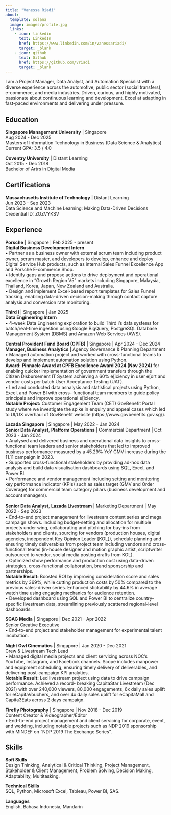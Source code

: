```yaml
---
title: "Vanessa Riadi"
about:
  template: solana
  image: images/profile.jpg
  links:
    - icon: linkedin
      text: LinkedIn
      href: https://www.linkedin.com/in/vanessariadi/
      target: _blank
    - icon: github
      text: Github
      href: https://github.com/vriadi
      target: _blank
---
```


I am a Project Manager, Data Analyst, and Automation Specialist with a diverse experience across the automotive, public sector (social transfers), e-commerce, and media industries. Driven, curious, and highly motivated, passionate about continuous learning and development. Excel at adapting in fast-paced environments and delivering under pressure.

## Education

**Singapore Management University** \| Singapore\
Aug 2024 - Dec 2025\
Masters of Information Technology in Business (Data Science & Analytics)\
Current GPA: 3.5 / 4.0

**Coventry University** \| Distant Learning\
Oct 2015 - Dec 2018\
Bachelor of Artrs in Digital Media

## Certifications

**Massachusetts Institute of Technology** \| Distant Learning\
Jun 2023 - Sep 2023\
Data Science and Machine Learning: Making Data-Driven Decisions\
Credential ID: ZOZVYKSV

## Experience

**Porsche** \| Singapore \| Feb 2025 - present\
**Digital Business Development Intern**\
• Partner as a business owner with external scrum team including product owner, scrum master, and developers to develop, enhance and deploy Digital Service Hub products, such as internal Sales Funnel Excellence App and Porsche E-commerce Shop.\
• Identify gaps and propose actions to drive deployment and operational excellence in “Growth Region V5” markets including Singapore, Malaysia, Thailand, Korea, Japan, New Zealand and Australia.\
• Design and implement Excel-based report templates for Sales Funnel tracking, enabling data-driven decision-making through contact capture analysis and conversion rate monitoring.

**Third i** \| Singapore \| Jan 2025\
**Data Engineering Intern**\
• 4-week Data Engineering exploration to build Third i’s data systems for batch/real-time ingestion using Google BigQuery, PostgreSQL Database Management System (DBMS) and Amazon Web Services (AWS).

**Central Provident Fund Board (CPFB)** \| Singapore \| Apr 2024 – Dec 2024\
**Manager, Business Analytics \|** Agency Governance & Planning Department\
• Managed automation project and worked with cross-functional teams to develop and implement automation solution using Python.\
**Award:** **Pinnacle Award at CPFB Excellence Award 2024 (Nov 2024)** for enabling quicker implementation of government transfers through the Citizen Disbursement IT System achieving a 60% e\[iciency in user e\[ort and vendor costs per batch User Acceptance Testing (UAT).\
• Led and conducted data asnalysis and statistical projects using Python, Excel, and Power BI with cross- functional team members to guide policy principals and improve operational e\[iciency.\
**Notable Project:** Customer Engagement Team (CET) GovBenefit Portal study where we investigate the spike in enquiry and appeal cases which led to UI/UX overhaul of GovBenefit website (https://www.govbenefits.gov.sg/).

**Lazada Singapore** \| Singapore \| May 2022 - Jan 2024\
**Senior Data Analyst**, **Platform Operations** \| Commercial Department \| Oct 2023 - Jan 2024\
• Analysed and delivered business and operational data insights to cross-functional team leaders and senior stakeholders that led to improved business performance measured by a 45.29% YoY GMV increase during the 11.11 campaign in 2023.\
• Supported cross-functional stakeholders by providing ad-hoc data analysis and build data visualisation dashboards using SQL, Excel, and Power BI.\
• Performance and vendor management including setting and monitoring key performance indicator (KPIs) such as sales target (GMV and Order Coverage) for commercial team category pillars (business development and account managers).\
\
**Senior Data Analyst**, **Lazada Livestream** \| Marketing Department \| May 2022 - Sep 2023\
• End-to-end project management for livestream content series and mega campaign shows. Including budget-setting and allocation for multiple projects under wing, collaborating and pitching for buy-ins from stakeholders and clients, sourcing for vendors (production houses, digital agencies, independent Key Opinion Leader \[KOL\]), schedule planning and ensuring timely deliverables from project team including vendors and cross-functional teams (in-house designer and motion graphic artist, scriptwriter outsourced to vendor, social media posting drafts from KOL).\
• Optimized show performance and production cost using data-driven strategies, cross-functional collaboration, brand sponsorship and partnerships.\
**Notable Result:** Boosted ROI by improving consideration score and sales metrics by 369%, while cutting production costs by 50% compared to the previous sales-driven series. Enhanced stickability by 44.6% in average watch time using engaging mechanics for audience retention.\
• Developed dashboard using SQL and Power BI to centralize country-specific livestream data, streamlining previously scattered regional-level dashboards.

**SGAG Media** \| Singapore \| Dec 2021 - Apr 2022\
Senior Creative Executive\
• End-to-end project and stakeholder management for experimental talent incubation.

**Night Owl Cinematics** \| Singapore \| Jan 2020 - Dec 2021\
Crew & Livestream Tech Lead\
• Managed digital media projects and client servicing across NOC’s YouTube, Instagram, and Facebook channels. Scope includes manpower and equipment scheduling, ensuring timely delivery of deliverables, and delivering post-campaign KPI analytics.\
**Notable Result:** Led livestream project using data to drive campaign performance. Achieved a record- breaking CapitaStar Livestream (Dec 2021) with over 240,000 viewers, 80,000 engagements, 6x daily sales uplift for eCapitaVouchers, and over 4x daily sales uplift for eCapitaMall and Capita3Eats across 2 days campaign.

**Firefly Photography** \| Singapore \| Nov 2018 - Dec 2019\
Content Creator & Videographer/Editor\
• End-to-end project management and client servicing for corporate, event, and wedding, including notable projects such as NDP 2019 sponsorship with MINDEF on “NDP 2019 The Exchange Series”.

## Skills

**Soft Skills**\
Design Thinking, Analytical & Critical Thinking, Project Management, Stakeholder & Client Management, Problem Solving, Decision Making, Adaptability, Multitasking.

**Technical Skills**\
SQL, Python, Microsoft Excel, Tableau, Power BI, SAS.

**Languages**\
English, Bahasa Indonesia, Mandarin
